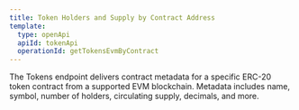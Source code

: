 ```yaml
---
title: Token Holders and Supply by Contract Address
template:
  type: openApi
  apiId: tokenApi
  operationId: getTokensEvmByContract
---
```


The Tokens endpoint delivers contract metadata for a specific ERC-20 token contract from a supported EVM blockchain. Metadata includes name, symbol, number of holders, circulating supply, decimals, and more.
